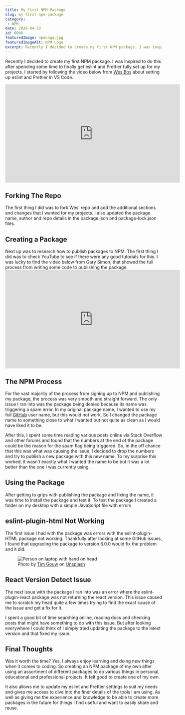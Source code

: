 ```yaml
---
title: My First NPM Package
slug: my-first-npm-package
category:
 - NPM
date: 2020-04-22
id: 0006
featuredImage: npmLogo.jpg
featuredImageAlt: NPM Logo
excerpt: Recently I decided to create my first NPM package. I was inspired to do this after spending some time to finally...
---
```


Recently I decided to create my first NPM package. I was inspired to do this after spending some time to finally get eslint and Prettier fully set up for my projects. I started by following the video below from <a href="https://wesbos.com/">Wes Bos</a> about setting up eslint and Prettier in VS Code.

<iframe width="560" height="315" src="https://www.youtube.com/embed/lHAeK8t94as" frameborder="0" allow="accelerometer; autoplay; encrypted-media; gyroscope; picture-in-picture" allowfullscreen></iframe>

<h2>Forking The Repo</h2>
The first thing I did was to fork Wes’ repo and add the additional sections and changes that I wanted for my projects. I also updated the package name, author and repo details in the package.json and package-lock.json files.

<h2>Creating a Package</h2>
Next up was to research how to publish packages to NPM. The first thing I did was to check YouTube to see if there were any good tutorials for this. I was lucky to find the video below from Gary Simon, that showed the full process from writing some code to publishing the package.

<iframe width="560" height="315" src="https://www.youtube.com/embed/4zzbNac6f6Q" frameborder="0" allow="accelerometer; autoplay; encrypted-media; gyroscope; picture-in-picture" allowfullscreen></iframe>

<h2>The NPM Process</h2>
For the vast majority of the process from signing up to NPM and publishing my package, the process was very smooth and straight forward. The only issue I ran into was the package being denied because its name was triggering a spam error. In my original package name, I wanted to use my full <a href="https://github.com/dantay0803">GitHub</a> user name, but this would not work. So I changed the package name to something close to what I wanted but not quite as clean as I would have liked it to be.

After this, I spent some time reading various posts online via Stack Overflow and other forums and found that the numbers at the end of the package could be the reason for the spam flag being triggered. So, in the off chance that this was what was causing the issue, I decided to drop the numbers and try to publish a new package with this new name. To my surprise this worked, it wasn’t exactly what I wanted the name to be but it was a lot better than the one I was currently using.

<h2>Using the Package</h2>
After getting to grips with publishing the package and fixing the name, it was time to install the package and test it. To test the package I created a folder on my desktop with a simple JavaScript file with errors.

<h2>eslint-plugin-html Not Working</h2>
The first issue I had with the package was errors with the eslint-plugin-HTML package not working. Thankfully after looking at some GitHub issues, I found that upgrading the package to version 6.0.0 would fix the problem and it did.

<figure>
  <img src="person-on-laptop-with-hand-on-head.jpg" alt="Person on laptop with hand on head" />
  <figcaption>Photo by <a href="https://unsplash.com/@punttim?utm_source=unsplash&utm_medium=referral&utm_content=creditCopyText">Tim Gouw</a> on <a href="https://unsplash.com/s/photos/problem?utm_source=unsplash&utm_medium=referral&utm_content=creditCopyText">Unsplash</a></figcaption>
</figure>

<h2>React Version Detect Issue</h2>
The next issue with the package I ran into was an error where the eslint-plugin-react package was not returning the react version. This issue caused me to scratch my head quite a few times trying to find the exact cause of the issue and get a fix for it.

I spent a good bit of time searching online, reading docs and checking posts that might have something to do with this issue. But after looking everywhere I could think of I simply tried updating the package to the latest version and that fixed my issue.

<h2>Final Thoughts</h2>
Was it worth the time? Yes, I always enjoy learning and doing new things when it comes to coding. So creating an NPM package of my own after using an assortment of different packages to do various things in personal, educational and professional projects. It felt good to create one of my own.

It also allows me to update my eslint and Prettier settings to suit my needs and gives me access to dive into the finer details of the tools I am using. As well as giving me the experience and knowledge to be able to create more packages in the future for things I find useful and want to easily share and reuse.
